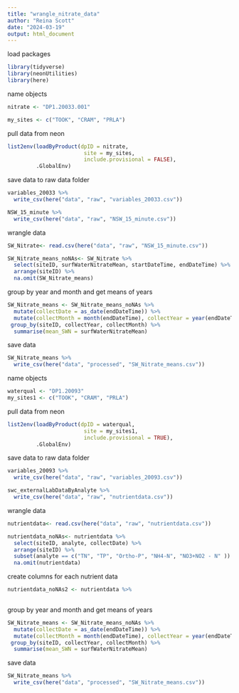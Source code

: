 ```yaml
---
title: "wrangle_nitrate_data"
author: "Reina Scott"
date: "2024-03-19"
output: html_document
---
```

load packages 
```r

library(tidyverse)
library(neonUtilities)
library(here)
```

name objects
```r
nitrate <- "DP1.20033.001"

my_sites <- c("TOOK", "CRAM", "PRLA")
```

pull data from neon 
```r
list2env(loadByProduct(dpID = nitrate, 
                        site = my_sites, 
                        include.provisional = FALSE),
         .GlobalEnv)
```
save data to raw data folder 
```r
variables_20033 %>% 
  write_csv(here("data", "raw", "variables_20033.csv"))

NSW_15_minute %>% 
  write_csv(here("data", "raw", "NSW_15_minute.csv"))

```

wrangle data 
```r
SW_Nitrate<- read.csv(here("data", "raw", "NSW_15_minute.csv"))

SW_Nitrate_means_noNAs<- SW_Nitrate %>% 
  select(siteID, surfWaterNitrateMean, startDateTime, endDateTime) %>% 
  arrange(siteID) %>% 
  na.omit(SW_Nitrate_means)
```
group by year and month and get means of years 
```r
SW_Nitrate_means <- SW_Nitrate_means_noNAs %>% 
  mutate(collectDate = as_date(endDateTime)) %>% 
  mutate(collectMonth = month(endDateTime), collectYear = year(endDateTime)) %>% 
 group_by(siteID, collectYear, collectMonth) %>% 
  summarise(mean_SWN = surfWaterNitrateMean)
```
save data 
```r
SW_Nitrate_means %>% 
  write_csv(here("data", "processed", "SW_Nitrate_means.csv"))
```

name objects
```r
waterqual <- "DP1.20093"
my_sites1 <- c("TOOK", "CRAM", "PRLA")
```
pull data from neon 
```r
list2env(loadByProduct(dpID = waterqual, 
                        site = my_sites1, 
                        include.provisional = TRUE),
         .GlobalEnv)
```

save data to raw data folder 
```r
variables_20093 %>% 
  write_csv(here("data", "raw", "variables_20093.csv"))

swc_externalLabDataByAnalyte %>% 
  write_csv(here("data", "raw", "nutrientdata.csv"))

```

wrangle data 
```r
nutrientdata<- read.csv(here("data", "raw", "nutrientdata.csv"))

nutrientdata_noNAs<- nutrientdata %>% 
  select(siteID, analyte, collectDate) %>% 
  arrange(siteID) %>% 
  subset(analyte == c("TN", "TP", "Ortho-P", "NH4-N", "NO3+NO2 - N" )) %>% 
  na.omit(nutrientdata)
```
create columns for each nutrient data 
```r
nutrientdata_noNAs2 <- nutrientdata %>% 
  
```



group by year and month and get means of years 
```r
SW_Nitrate_means <- SW_Nitrate_means_noNAs %>% 
  mutate(collectDate = as_date(endDateTime)) %>% 
  mutate(collectMonth = month(endDateTime), collectYear = year(endDateTime)) %>% 
 group_by(siteID, collectYear, collectMonth) %>% 
  summarise(mean_SWN = surfWaterNitrateMean)
```
save data 
```r
SW_Nitrate_means %>% 
  write_csv(here("data", "processed", "SW_Nitrate_means.csv"))
```
